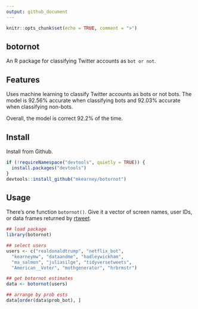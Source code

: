 ```yaml
---
output: github_document
---
```


```r
knitr::opts_chunk$set(echo = TRUE, comment = ">")
```

## botornot

An R package for classifying Twitter accounts as `bot or not`.

## Features

Uses machine learning to classify Twitter accounts as bots or not bots. The model is 92.56% accurate when classifying bots and 92.03% accurate when classifying non-bots.

Overall, the model is correct 92.2% of the time.

## Install

Install from Github.

```r
if (!requireNamespace("devtools", quietly = TRUE)) {
  install.packages("devtools")
}
devtools::install_github("mkearney/botornot")
```

## Usage

There's one function `botornot()`. Give it a vector of screen names, user IDs, or data frames returned by [rtweet](http://rtweet.info).

```r
## load package
library(botornot)

## select users
users <- c("realdonaldtrump", "netflix_bot",
  "kearneymw", "dataandme", "hadleywickham",
  "ma_salmon", "juliasilge", "tidyversetweets", 
  "American__Voter", "mothgenerator", "hrbrmstr")

## get botornot estimates
data <- botornot(users)

## arrange by prob ests
data[order(data$prob_bot), ]
```
